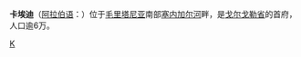 {{Infobox Settlement
| name = 卡埃迪<br/>كيهيدي
| image_skyline = 
| imagesize = 
| image_caption = 
| image_flag = 
| image_shield = 
| pushpin_map = Mauritania
| pushpin_label_position = bottom
| subdivision_type = 国家
| subdivision_name = {{MRT}}
| subdivision_type1 = [[毛里塔尼亚行政区划|省]]
| subdivision_name1 = [[戈尔戈勒省|戈尔戈勒省]]
| subdivision_type2 = 
| subdivision_name2 = 
| elevation_m = 
| elevation_ft = 
| area_total_km2 = 
| population_as_of = 
| population_total = 
| population_density_km2 = auto
| timezone = 
| utc_offset = 
| timezone_DST = 
| utc_offset_DST = 
| latd = 16
| latm = 07
| lats = 
| latNS = N
| longd = 13
| longm = 35
| longs = 
| longEW = W
| website =  
}}
'''卡埃迪'''（[[阿拉伯语|阿拉伯语]]：'''{{rtl-lang|ar|كيهيدي}}'''）位于[[毛里塔尼亚|毛里塔尼亚]]南部[[塞内加尔河|塞内加尔河]]畔，是[[戈尔戈勒省|戈尔戈勒省]]的首府，人口逾6万。

{{Mauritania-stub}}

[[Category:毛里塔尼亚城市|K]]
